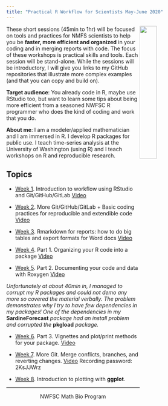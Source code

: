 ```yaml
---
title: "Practical R Workflow for Scientists May-June 2020"
---
```


<img style="float: right;" src="images/tools-logo-transparent.png" width=30%>

These short sessions (45min to 1hr) will be focused on tools and practices for NMFS scientists to help you be **faster, more efficient and organized** in your coding and in merging reports with code. The focus of these workshops is practical skills and tools. Each session will be stand-alone. While the sessions will be introductory, I will give you links to my GitHub repositories that illustrate more complex examples (and that you can copy and build on).

**Target audience**: You already code in R, maybe use RStudio too, but want to learn some tips about being more efficient from a seasoned NWFSC R programmer who does the kind of coding and work that you do.

**About me**: I am a modeler/applied mathematician and I am immersed in R. I develop R packages for public use. I teach time-series analysis at the University of Washington (using R) and I teach workshops on R and reproducible research.

## Topics

* [Week 1](week1-rstudio.html). Introduction to workflow using RStudio and Git/GitHub/GitLab [Video](https://www.youtube.com/watch?v=HxIpxVdQsDs)

* [Week 2](week2-coding.html). More Git/GitHub/GitLab + Basic coding practices for reproducible and extendible code [Video](https://www.youtube.com/watch?v=k0P3e39qcA4)

* [Week 3](week3-RMarkdown.html). Rmarkdown for reports: how to do big tables and export formats for Word docs [Video](https://www.youtube.com/watch?v=IGc2cgMFoPs)

* [Week 4](week4-packages.html). Part 1. Organizing your R code into a package [Video](https://youtu.be/6d62KvS5v7Q)

* [Week 5](week5-roxygen.html). Part 2. Documenting your code and data with Roxygen [Video](https://youtu.be/zHPSbhGtkz4)

*Unfortunately at about 40min in, I managed to corrupt my R packages and could not demo any more so covered the material verbally. The problem demonstrates why I try to have few dependencies in my packages! One of the dependencies in my* **SardineForecast** *package had an install problem and corrupted the* **pkgload** *package.*

* [Week 6](week6-more-packages.html). Part 3. Vignettes and plot/print methods for your package. [Video](https://youtu.be/O4rojT7aeb0)

* [Week 7](week7-more-git.html). More Git. Merge conflicts, branches, and reverting changes. [Video](https://noaanmfs-meets.webex.com/recordingservice/sites/noaanmfs-meets/recording/playback/9241a9b0494b45f4b200f10b0b4f847f) Recording password: 2KsJJWrz 

* [Week 8](week8-ggplot2.html). Introduction to plotting with **ggplot**.

<!--
Requests

ggplot
Bayesian stats
tidyverse verbs
collaboration with github/gitlab
tidyverse world.

-->

<hr>

<div style="text-align: center">
<i class="fas fa-cubes"></i> NWFSC Math Bio Program <i class="fas fa-cubes"></i>
</div>